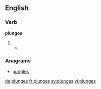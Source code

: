 ==English==

===Verb===
'''plunges'''

# {{en-third-person singular of|plunge}}
#* {{quote-book|year=1879 |title=The Telephone, the Microphone and the Phonograph
|author=Th Du Moncel |page=166 |publisher=Harper 
|passage=He takes the prepared charcoal used by artists, brings it to a white heat, and suddenly '''plunges''' it in a bath of mercury, of which the globules instantly penetrate the pores of charcoal, and may be said to metallize it.}}

===Anagrams===
* [[pungles#English|pungles]]

[[de:plunges]]
[[fr:plunges]]
[[sv:plunges]]
[[vi:plunges]]